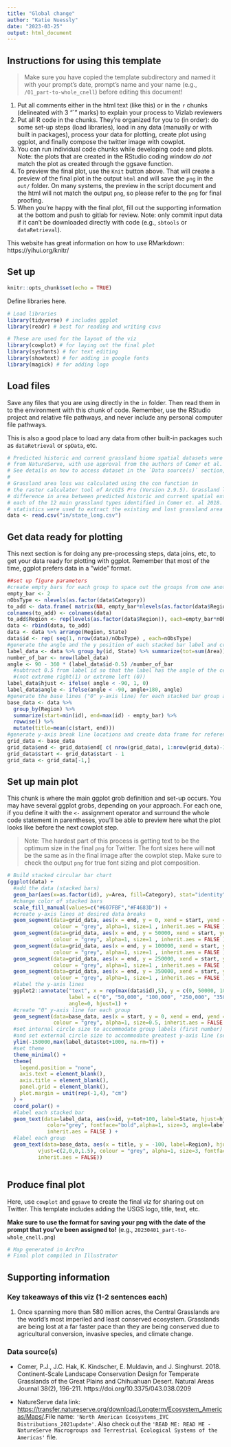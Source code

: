 ```yaml
---
title: "Global change"
author: "Katie Nuessly"
date: "2023-03-25"
output: html_document
---
```


## Instructions for using this template

> Make sure you have copied the template subdirectory and named it with your prompt's date, prompt's name and your name (e.g., `/01_part-to-whole_cnell`) before editing this document!

1. Put all comments either in the html text (like this) or in the `r` chunks (delineated with 3 "`" marks) to explain your process to Vizlab reviewers
2. Put all R code in the chunks. They're organized for you to (in order): do some set-up steps (load libraries), load in any data (manually or with built in packages), process your data for plotting, create plot using ggplot, and finally compose the twitter image with cowplot.
3. You can run individual code chunks while developing code and plots. Note: the plots that are created in the RStudio coding window *do not* match the plot as created through the ggsave function. 
4. To preview the final plot, use the `Knit` button above. That will create a preview of the final plot in the output `html` and will save the `png` in the `out/` folder. On many systems, the preview in the script document and the html will not match the output `png`, so please refer to the `png` for final proofing.
5. When you're happy with the final plot, fill out the supporting information at the bottom and push to gitlab for review. Note: only commit input data if it can't be downloaded directly with code (e.g., `sbtools` or `dataRetrieval`).

This website has great information on how to use RMarkdown: https://yihui.org/knitr/

## Set up

```r
knitr::opts_chunk$set(echo = TRUE)

```



Define libraries here. 

```r
# Load libraries
library(tidyverse) # includes ggplot
library(readr) # best for reading and writing csvs

# These are used for the layout of the viz
library(cowplot) # for laying out the final plot
library(sysfonts) # for text editing
library(showtext) # for adding in google fonts
library(magick) # for adding logo
```



## Load files

Save any files that you are using directly in the `in` folder. Then read them in to the environment with this chunk of code. Remember, use the RStudio project and relative file pathways, and never include any personal computer file pathways.

This is also a good place to load any data from other built-in packages such as `dataRetrieval` or `spData`, etc.


```r
# Predicted historic and current grassland biome spatial datasets were downloaded 
# from NatureServe, with use approval from the authors of Comer et al. 2018. 
# See details on how to access dataset in the `Data source(s)` section, below
# 
# Grassland area loss was calculated using the con function in 
# the raster calculator tool of ArcGIS Pro (Version 2.9.5). Grassland loss is the 
# difference in area between predicted historic and current spatial extent for 
# each of the 12 main grassland types identified in Comer et. al 2018. Zonal 
# statistics were used to extract the existing and lost grassland area by state.
data <- read.csv("in/state_long.csv")
```

## Get data ready for plotting
  
This next section is for doing any pre-processing steps, data joins, etc, to get your data ready for plotting with ggplot. Remember that most of the time, ggplot prefers data in a "wide" format.


```r
##set up figure parameters
#create empty bars for each group to space out the groups from one another in the plot
empty_bar <- 2
nObsType <- nlevels(as.factor(data$Category))
to_add <- data.frame( matrix(NA, empty_bar*nlevels(as.factor(data$Region))*nObsType, ncol(data)) )
colnames(to_add) <- colnames(data)
to_add$Region <- rep(levels(as.factor(data$Region)), each=empty_bar*nObsType )
data <- rbind(data, to_add)
data <- data %>% arrange(Region, State)
data$id <- rep( seq(1, nrow(data)/nObsType) , each=nObsType)
#generate the angle and the y position of each stacked bar label and create data frame for reference
label_data <- data %>% group_by(id, State) %>% summarize(tot=sum(Area))
number_of_bar <- nrow(label_data)
angle <- 90 - 360 * (label_data$id-0.5) /number_of_bar 
  #subtract 0.5 from label id so that the label has the angle of the center of the bar
  #(not extreme right(1) or extreme left (0))
label_data$hjust <- ifelse( angle < -90, 1, 0)
label_data$angle <- ifelse(angle < -90, angle+180, angle)
#generate the base lines ("0" y-axis line) for each stacked bar group and create data frame for reference
base_data <- data %>% 
  group_by(Region) %>% 
  summarize(start=min(id), end=max(id) - empty_bar) %>% 
  rowwise() %>% 
  mutate(title=mean(c(start, end)))
#generate y-axis break line locations and create data frame for reference
grid_data <- base_data
grid_data$end <- grid_data$end[ c( nrow(grid_data), 1:nrow(grid_data)-1)] + 1
grid_data$start <- grid_data$start - 1
grid_data <- grid_data[-1,]


```

## Set up main plot

This chunk is where the main ggplot grob definition and set-up occurs. You may have several ggplot grobs, depending on your approach. For each one, if you define it with the `<-` assignment operator and surround the whole code statement in parentheses, you'll be able to preview here what the plot looks like before the next cowplot step.

> Note: The hardest part of this process is getting text to be the optimum size in the final `png` for Twitter. The font sizes here will **not** be the same as in the final image after the cowplot step. Make sure to check the output `png` for true font sizing and plot composition. 

```r
# Build stacked circular bar chart
(ggplot(data) +      
  #add the data (stacked bars)
  geom_bar(aes(x=as.factor(id), y=Area, fill=Category), stat="identity", alpha=1) +
  #change color of stacked bars
  scale_fill_manual(values=c("#607FBF","#F4683D")) +
  #create y-axis lines at desired data breaks
  geom_segment(data=grid_data, aes(x = end, y = 0, xend = start, yend = 0), 
               colour = "grey", alpha=1, size=1 , inherit.aes = FALSE ) +
  geom_segment(data=grid_data, aes(x = end, y = 50000, xend = start, yend = 50000), 
               colour = "grey", alpha=1, size=1 , inherit.aes = FALSE ) +
  geom_segment(data=grid_data, aes(x = end, y = 100000, xend = start, yend = 100000), 
               colour = "grey", alpha=1, size=1 , inherit.aes = FALSE ) +
  geom_segment(data=grid_data, aes(x = end, y = 250000, xend = start, yend = 250000), 
               colour = "grey", alpha=1, size=1 , inherit.aes = FALSE ) +
  geom_segment(data=grid_data, aes(x = end, y = 350000, xend = start, yend = 350000), 
               colour = "grey", alpha=1, size=1 , inherit.aes = FALSE ) +
  #label the y-axis lines
  ggplot2::annotate("text", x = rep(max(data$id),5), y = c(0, 50000, 100000, 250000, 350000),
                    label = c("0", "50,000", "100,000", "250,000", "350,000") , color="grey", size=3,
                    angle=0, hjust=1) +
  #create "0" y-axis line for each group
  geom_segment(data=base_data, aes(x = start, y = 0, xend = end, yend = 0), 
               colour = "grey", alpha=1, size=0.5, inherit.aes = FALSE )  +
  #set internal circle size to accommodate group labels (first number) 
  #and set external circle size to accommodate greatest y-axis line (second number)
  ylim(-150000,max(label_data$tot+1000, na.rm=T)) +
  #set theme
  theme_minimal() +
  theme(
    legend.position = "none",
    axis.text = element_blank(),
    axis.title = element_blank(),
    panel.grid = element_blank(),
    plot.margin = unit(rep(-1,4), "cm") 
  ) +
  coord_polar() +
  #label each stacked bar
  geom_text(data=label_data, aes(x=id, y=tot+100, label=State, hjust=hjust), 
             color="grey", fontface="bold",alpha=1, size=3, angle=label_data$angle, 
             inherit.aes = FALSE ) +
  #label each group
  geom_text(data=base_data, aes(x = title, y = -100, label=Region), hjust=c(0.75,1.1,-.1,0), 
          vjust=c(2,0,0,1.5), colour = "grey", alpha=1, size=3, fontface="bold", 
          inherit.aes = FALSE))



```


## Produce final plot

Here, use `cowplot` and `ggsave` to create the final viz for sharing out on Twitter. This template includes adding the USGS logo, title, text, etc.

**Make sure to use the format for saving your png with the date of the prompt that you've been assigned to!** (e.g., `20230401_part-to-whole_cnell.png`)

```r
# Map generated in ArcPro
# Final plot compiled in Illustrator
```

## Supporting information

### Key takeaways of this viz (1-2 sentences each)

1. Once spanning more than 580 million acres, the Central Grasslands are the world’s most imperiled and least conserved ecosystem. Grasslands are being lost at a far faster pace than they are being conserved due to agricultural conversion, invasive species, and climate change.

### Data source(s)

* Comer, P.J., J.C. Hak, K. Kindscher, E. Muldavin, and J. Singhurst. 2018. Continent-Scale Landscape Conservation Design for Temperate Grasslands of the Great Plains and Chihuahuan Desert. Natural Areas Journal 38(2), 196-211. https://doi.org/10.3375/043.038.0209

* NatureServe data link: [https://transfer.natureserve.org/download/Longterm/Ecosystem_Americas/Maps/](https://transfer.natureserve.org/download/Longterm/Ecosystem_Americas/Maps/).File name: `'North American Ecosystems_IVC Distributions_2021update'`. Also check out the `'READ ME: READ ME - NatureServe Macrogroups and Terrestrial Ecological Systems of the Americas'` file.
